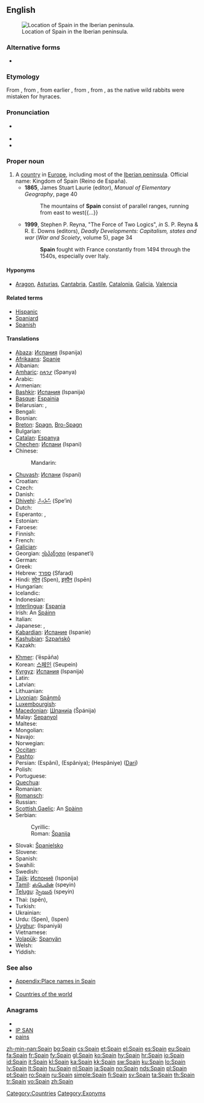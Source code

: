 ==English==
{{wikipedia}}
[[File:España-loc.svg|thumb|Location of Spain in the Iberian peninsula.]]

===Alternative forms===
* {{l|en|Spayen}} {{qualifier|obsolete}}

===Etymology===
From {{etyl|xno}} {{term|Espayne|lang=xno}}, from {{etyl|LL.}} {{term|Spania|lang=la}}, from earlier {{etyl|la}} {{term|Hispania|Hispānia|lang=la}}, from {{etyl|grc}} {{term|tr=Hispania|Ἱσπανια|lang=grc}}, from {{etyl|phn}} {{term|tr=i-shaphanim|lang=phn|sc=Phnx|lit=[[hyrax]] isle}}, as the native wild rabbits were mistaken for hyraces.

===Pronunciation===
* {{a|UK|US}} {{IPA|/speɪn/}}
* {{audio|en-us-Spain.ogg|Audio (US)}}
* {{rhymes|eɪn}}

===Proper noun===
{{en-proper noun}}

# A [[country]] in [[Europe]], including most of the [[Iberian peninsula]]. Official name: Kingdom of Spain (Reino de España).
#* '''1865''', James Stuart Laurie (editor), ''Manual of Elementary Geography'', page 40
#*: The mountains of '''Spain''' consist of parallel ranges, running from east to west{{...}}
#* '''1999''', Stephen P. Reyna, "The Force of Two Logics", ''in'' S. P. Reyna & R. E. Downs (editors), ''Deadly Developments: Capitalism, states and war'' (''War and Scoiety'', volume 5), page 34
#*: '''Spain''' fought with France constantly from 1494 through the 1540s, especially over Italy.

====Hyponyms====
* {{sense|country}} [[Aragon]], [[Asturias]], [[Cantabria]], [[Castile]], [[Catalonia]], [[Galicia]], [[Valencia]]

====Related terms====
* [[Hispanic]]
* [[Spaniard]]
* [[Spanish]]

====Translations====
{{trans-top|country in Europe}}
* [[Abaza]]: [[Испания]] (Ispanija)
* [[Afrikaans]]: [[Spanje]]
* Albanian: {{t+|sq|Spanja|xs=Albanian}}
* [[Amharic]]: [[ስጳንያ]] (Spanya)
* Arabic: {{t+|ar|إسبانية|f|tr=Isbánya}}
* Armenian: {{t+|hy|Իսպանիա|tr=Ispania}}
* [[Bashkir]]: [[Испания]] (Ispanija)
* [[Basque]]: [[Espainia]]
* Belarusian: {{t-|be|Іспанія|f|tr=Ispánija|xs=Belarusian}}, {{t|be|Гішпанія|f|tr=Hišpánija|xs=Belarusian}} {{qualifier|Taraškevica orthography}}
* Bengali: {{t-|bn|স্পেন}}
* Bosnian: {{t+|bs|Španija|f}}
* [[Breton]]: [[Spagn]], [[Bro-Spagn]]
* Bulgarian: {{t+|bg|Испания|f|tr=Ispánija}}
* [[Catalan]]: [[Espanya]] {{f}}
* [[Chechen]]: [[Испани]] (Ispani)
* Chinese:
*: Mandarin: {{t-|cmn|西班牙|tr=Xībānyă|sc=Hani}}
* [[Chuvash]]: [[Испани]] (Ispani)
* Croatian: {{t+|hr|Španjolska|f}}
* Czech: {{t+|cs|Španělsko|n}}
* Danish: {{t+|da|Spanien}}
* [[Dhivehi]]: [[ސްޕެއިން]] (Spe’in)
* Dutch: {{t+|nl|Spanje}}
* Esperanto: {{t+|eo|Hispanio|xs=Esperanto}}, {{t-|eo|Hispanujo|xs=Esperanto}}
* Estonian: {{t+|et|Hispaania}}
* Faroese: {{t-|fo|Spania|n|xs=Faroese}}
* Finnish: {{t+|fi|Espanja}}
* French: {{t+|fr|Espagne|f}}
* [[Galician]]: {{t|gl|España|f}}
* Georgian: [[ესპანეთი]] (espanet‘i)
* German: {{t+|de|Spanien|n}}
* Greek: {{t+|el|Ισπανία|f|tr=Ispanía}}
* Hebrew: [[ספרד]] (Sfarad)
* Hindi: [[स्पेन]] (Spen), [[इस्पैन]] (Ispēn)
* Hungarian: {{t+|hu|Spanyolország}}
* Icelandic: {{t+|is|Spánn|m}}
* Indonesian: {{t-|id|Spanyol|xs=Indonesian}}
* [[Interlingua]]: [[Espania]]
* Irish: An [[Spáinn]] {{f}}
* Italian: {{t+|it|Spagna|f}}
* Japanese: {{t+|ja|スペイン|tr=Supéin}}, {{t+|ja|西班牙|tr=Supéin}} {{qualifier|obsolete}}
* [[Kabardian]]: [[Испание]] (Ispanie)
* [[Kashubian]]: [[Szpańskô]]
* Kazakh: {{t-|kk|Испания|tr=Ispanija|sc=Cyrl|xs=Kazakh}}
{{trans-mid}}
* [[Khmer]]: {{Khmr|[[អេស្បាញ]]}} (’ēspāña)
* Korean: [[스페인]] (Seupein)
* [[Kyrgyz]]: [[Испания]] (Ispanija)
* Latin: {{t+|la|Hispania|f}}
* Latvian: {{t+|lv|Spānija|f|xs=Latvian}}
* Lithuanian: {{t+|lt|Ispanija|xs=Lithuanian}}
* [[Livonian]]: [[Spāņmō]]
* [[Luxembourgish]]: {{t|lb|Spuenien|n}}
* [[Macedonian]]: [[Шпанија#Macedonian|Шпанија]] (Špánija) {{f}}
* Malay: [[Sepanyol]]
* Maltese: {{t-|mt|Spanja|xs=Maltese}}
* Mongolian: {{t|mn|Испани|tr=Ispani|sc=Cyrl|xs=Mongolian}}
* Navajo: {{tø|nv|Dibé diníí bikéyah}}
* Norwegian: {{t+|no|Spania}}
* [[Occitan]]: {{t+|oc|Espanha|f|xs=Occitan}}
* [[Pashto]]: {{t-|ps|اسپانيا|f|tr=Ispānyā|sc=ps-Arab|xs=Pashto}}
* Persian: {{fa-Arab|[[اسپانی]]}} (Espâni), {{fa-Arab|[[اسپانیا]]}} (Espâniya); {{fa-Arab|[[هسپانیه]]}} (Hespâniye) ([[Dari]])
* Polish: {{t+|pl|Hiszpania|f}}
* Portuguese: {{t+|pt|Espanha|f}}
* [[Quechua]]: {{t-|qu|Ispaña|xs=Quechua}}
* Romanian: {{t+|ro|Spania|f}}
* [[Romansch]]: {{t|rm|Spagna|f}}
* Russian: {{t+|ru|Испания|f|tr=Ispánija}}
* [[Scottish Gaelic]]: An [[Spàinn]] {{f}}
* Serbian:
*: Cyrillic: {{t-|sr|Шпанија|f|sc=Cyrl}}
*: Roman: [[Španija#Serbian|Španija]] {{f}}
* Slovak: [[Španielsko]] {{n}}
* Slovene: {{t+|sl|Španija|f}}
* Spanish: {{t+|es|España|f}}
* Swahili: {{t+|sw|Uhispani|xs=Swahili}}
* Swedish: {{t+|sv|Spanien}}
* [[Tajik]]: [[Испониё]] (Isponijə)
* [[Tamil]]: [[ஸ்பெயின்]] (speyin)
* [[Telugu]]: [[స్పెయిన]] (speyin)
* Thai: {{Thai|[[สเปน]]}} (spēn), {{t|th|ประเทศสเปน|tr=bpràtêt sàbpen}}
* Turkish: {{t+|tr|İspanya}}
* Ukrainian: {{t+|uk|Іспанія|f|tr=Ispánija|xs=Ukrainian}}
* Urdu: {{ur-Arab|[[سپین]]}} (Spen), {{ur-Arab|[[اسپین]]}} (Ispen)
* [[Uyghur]]: {{ug-Arab|[[ئىسپانىيە]]}} (Ispaniyä)
* Vietnamese: {{t|vi|Tây Ban Nha|xs=Vietnamese}}
* [[Volapük]]: [[Spanyän]]
* Welsh: {{t-|cy|Sbaen|f|xs=Welsh}}
* Yiddish: {{t-|yi|שפּאַניע|tr=shpanye|xs=Yiddish}}
{{trans-bottom}}

===See also===
* [[Appendix:Place names in Spain]]
* {{list|en|countries of Europe}}
* [[Appendix:Countries of the world|Countries of the world]]

===Anagrams===
* {{alphagram|ainps}}
* [[IP SAN#English|IP SAN]]
* [[pains#English|pains]]

[[Category:Spain| ]]
[[Category:Countries]]
[[Category:Exonyms]]

[[zh-min-nan:Spain]]
[[bg:Spain]]
[[cs:Spain]]
[[et:Spain]]
[[el:Spain]]
[[es:Spain]]
[[eu:Spain]]
[[fa:Spain]]
[[fr:Spain]]
[[fy:Spain]]
[[gl:Spain]]
[[ko:Spain]]
[[hy:Spain]]
[[hr:Spain]]
[[io:Spain]]
[[id:Spain]]
[[it:Spain]]
[[kl:Spain]]
[[ka:Spain]]
[[kk:Spain]]
[[sw:Spain]]
[[ku:Spain]]
[[lo:Spain]]
[[lv:Spain]]
[[lt:Spain]]
[[hu:Spain]]
[[nl:Spain]]
[[ja:Spain]]
[[no:Spain]]
[[nds:Spain]]
[[pl:Spain]]
[[pt:Spain]]
[[ro:Spain]]
[[ru:Spain]]
[[simple:Spain]]
[[fi:Spain]]
[[sv:Spain]]
[[ta:Spain]]
[[th:Spain]]
[[tr:Spain]]
[[vo:Spain]]
[[zh:Spain]]